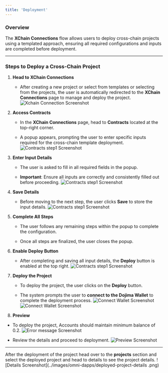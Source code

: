 ```yaml
---
title: 'Deployment'
---
```


### Overview

The **XChain Connections** flow allows users to deploy cross-chain projects using a templated approach, ensuring all required configurations and inputs are completed before deployment.

***

### Steps to Deploy a Cross-Chain Project

1. **Head to XChain Connections**

   * After creating a new project or select from templates or selecting from the projects, the user is automatically redirected to the **XChain Connections** page to manage and deploy the project.
     ![Xchain Connection Screenshot](../images/omni-dapps/xchain-connections.png)

2. **Access Contracts**

   * In the **XChain Connections** page, head to **Contracts** located at the top-right corner.

   * A popup appears, prompting the user to enter specific inputs required for the cross-chain template deployment.
     ![Contracts step1 Screenshot](../images/omni-dapps/contracts-step1.png)

3. **Enter Input Details**

   * The user is asked to fill in all required fields in the popup.

   * **Important**: Ensure all inputs are correctly and consistently filled out before proceeding.
     ![Contracts step1 Screenshot](../images/omni-dapps/contracts-step1.png)

4. **Save Details**

   * Before moving to the next step, the user clicks **Save** to store the input details.
     ![Contracts step1 Screenshot](../images/omni-dapps/contracts-step1.png)

5. **Complete All Steps**

   * The user follows any remaining steps within the popup to complete the configuration.

   * Once all steps are finalized, the user closes the popup.

6. **Enable Deploy Button**

   * After completing and saving all input details, the **Deploy** button is enabled at the top right.
     ![Contracts step1 Screenshot](../images/omni-dapps/deploy-contract.png)

7. **Deploy the Project**

   * To deploy the project, the user clicks on the **Deploy** button.

   * The system prompts the user to **connect to the Dojima Wallet** to complete the deployment process.
     ![Connect Wallet Screenshot](../images/omni-dapps/connect-wallet.png)
     ![Connect Wallet Screenshot](../images/omni-dapps/password.png)

8. **Preview**

* To deploy the project, Accounts should maintain minimum balance of 0.2.
  ![Error message Screenshot](../images/omni-dapps/balance-error-message.png)

* Review the details and proceed to deployment.
  ![Preview Screenshot](../images/omni-dapps/deployment-details.png)

***

After the deployment of the project head over to the **projects** section and select the deployed project and head to details to see the project details.
!\[Details Screenshot]\(../images/omni-dapps/deployed-project-details
.png)
